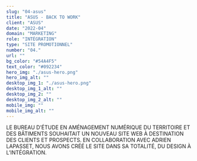 ```yaml
---
slug: "04-asus"
title: "ASUS - BACK TO WORK"
client: "ASUS"
date: "2022-04"
domain: "MARKETING"
role: "INTÉGRATION"
type: "SITE PROMOTIONNEL"
number: "04."
url: ""
bg_color: "#54A4F5"
text_color: "#092234"
hero_img: "./asus-hero.png"
hero_img_alt: ""
desktop_img_1: "./asus-hero.png"
desktop_img_1_alt: ""
desktop_img_2: ""
desktop_img_2_alt: ""
mobile_img: ""
mobile_img_alt: ""
---
```


LE BUREAU D’ÉTUDE EN AMÉNAGEMENT NUMÉRIQUE DU TERRITOIRE ET DES BÂTIMENTS SOUHAITAIT UN NOUVEAU SITE WEB À DESTINATION DES CLIENTS ET PROSPECTS. EN COLLABORATION AVEC ADRIEN LAPASSET, NOUS AVONS CRÉÉ LE SITE DANS SA TOTALITÉ, DU DESIGN À L’INTÉGRATION.
